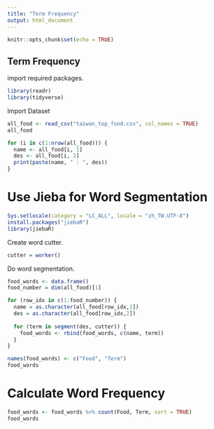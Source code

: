 ```yaml
---
title: "Term Frequency"
output: html_document
---
```


```r
knitr::opts_chunk$set(echo = TRUE)
```

## Term Frequency

import required packages.
```r
library(readr)
library(tidyverse)
```

Import Dataset
```r
all_food <- read_csv("taiwan_top_food.csv", col_names = TRUE)
all_food
```

```r
for (i in c(1:nrow(all_food))) {
  name <- all_food[i, 1]
  des <- all_food[i, 2]
  print(paste(name, " : ", des))
}
```

# Use Jieba for Word Segmentation

```r
Sys.setlocale(category = "LC_ALL", locale = "zh_TW.UTF-8")
install.packages("jiebaR")
library(jiebaR)
```

Create word cutter.
```r
cutter = worker()
```

Do word segmentation.
```R
food_words <- data.frame()
food_number = dim(all_food)[1]

for (row_idx in c(1:food_number)) {
  name = as.character(all_food[row_idx,1])
  des = as.character(all_food[row_idx,2])
  
  for (term in segment(des, cutter)) {
    food_words <- rbind(food_words, c(name, term))
  }
}

names(food_words) <- c("Food", "Term")
food_words
```

# Calculate Word Frequency
```R
food_words <- food_words %>% count(Food, Term, sort = TRUE)
food_words
```